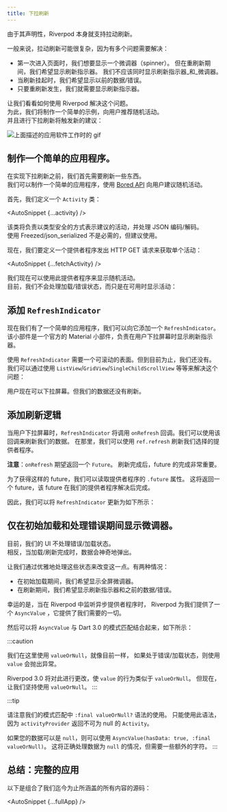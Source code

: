 ```yaml
---
title: 下拉刷新
---
```



<!---
Riverpod natively supports pull-to-refresh thanks to its declarative nature.
-->
由于其声明性，Riverpod 本身就支持拉动刷新。

<!---
In general, pull-to-refreshes can be complex due as there are multiple
problems to solve:
-->
一般来说，拉动刷新可能很复杂，因为有多个问题需要解决：

<!---
- Upon first entering a page, we want to show a spinner.
  But during refresh, we want to show the refresh indicator instead.
  We shouldn't show both the refresh indicator _and_ spinner.
- While a refresh is pending, we want to show the previous data/error.
- We need to show the refresh indicator for as long as the refresh is happening.
-->
- 第一次进入页面时，我们想要显示一个微调器（spinner）。
  但在重刷新期间，我们希望显示刷新指示器。
  我们不应该同时显示刷新指示器_和_微调器。
- 当刷新挂起时，我们希望显示以前的数据/错误。
- 只要重刷新发生，我们就需要显示刷新指示器。

<!---
Let's see how to solve this using Riverpod.  
For this, we will make a simple example which recommands a random activity to users.  
And doing a pull-to-refresh will trigger a new suggestion:
-->
让我们看看如何使用 Riverpod 解决这个问题。  
为此，我们将制作一个简单的示例，向用户推荐随机活动。  
并且进行下拉刷新将触发新的建议：

<!---
<img
  alt="A gif of the previously described application working"
  src="/img/case_studies/pull_to_refresh/app.gif"
/>
-->
<img
  alt="上面描述的应用软件工作时的 gif"
  src="/img/case_studies/pull_to_refresh/app.gif"
/>

<!---
## Making a bare-bones application.
-->
## 制作一个简单的应用程序。​

<!---
Before implement a pull-to-refresh, we first need something to refresh.  
We can make a simple application which uses [Bored API](https://www.boredapi.com/)
to suggests a random activity to users.
-->
在实现下拉刷新之前，我们首先需要刷新一些东西。  
我们可以制作一个简单的应用程序，使用 [Bored API](https://www.boredapi.com/)
向用户建议随机活动。

<!---
First, let's define an `Activity` class:
-->
首先，我们定义一个 `Activity` 类：

<AutoSnippet {...activity} />

<!---
That class will be responsible for representing a suggested activity
in a type-safe manner, and handle JSON encoding/decoding.  
Using Freezed/json_serializable is not required, but it is recommended.
-->
该类将负责以类型安全的方式表示建议的活动，并处理 JSON 编码/解码。  
使用 Freezed/json_serialized 不是必需的，但建议使用。

<!---
Now, we'll want to define a provider making a HTTP GET request to fetch
a single activity:
-->
现在，我们要定义一个提供者程序发出 HTTP GET 请求来获取单个活动：

<AutoSnippet {...fetchActivity} />

<!---
We can now use this provider to display a random activity.  
For now, we will not handle the loading/error state, and simply
display the activity when available:
-->
我们现在可以使用此提供者程序来显示随机活动。  
目前，我们不会处理加载/错误状态，而只是在可用时显示活动：

<AutoSnippet raw={displayActivity} />

<!---
## Adding `RefreshIndicator`
-->
## 添加 `RefreshIndicator`

<!---
Now that we have a simple application, we can add a `RefreshIndicator` to it.  
That widget is an official Material widget responsible for displaying a refresh indicator
when the user pulls down the screen.
-->
现在我们有了一个简单的应用程序，我们可以向它添加一个 `RefreshIndicator`。  
该小部件是一个官方的 Material 小部件，负责在用户下拉屏幕时显示刷新指示器。

<!---
Using `RefreshIndicator` requires a scrollable surface. But so far, we don't have
any. We can fix that by using a `ListView`/`GridView`/`SingleChildScrollView`/etc:
-->
使用 `RefreshIndicator` 需要一个可滚动的表面。但到目前为止，我们还没有。
我们可以通过使用 `ListView`/`GridView`/`SingleChildScrollView` 等等来解决这个问题：

<AutoSnippet raw={displayActivity2} />

<!---
Users can now pull down the screen. But our data isn't refreshed yet.
-->
用户现在可以下拉屏幕。但我们的数据还没有刷新。

<!---
## Adding the refresh logic
-->
## 添加刷新逻辑​

<!---
When users pull down the screen, `RefreshIndicator` will invoke
the `onRefresh` callback. We can use that callback to refresh our data.
In there, we can use `ref.refresh` to refresh the provider of our choice.
-->
当用户下拉屏幕时，`RefreshIndicator` 将调用
`onRefresh` 回调。我们可以使用该回调来刷新我们的数据。
在那里，我们可以使用 `ref.refresh` 刷新我们选择的提供者程序。

<!---
**Note**: `onRefresh` is expected to return a `Future`.
And it is important for that future to complete when the refresh is done.
-->
**注意**：`onRefresh` 期望返回一个 `Future`。
刷新完成后，future 的完成非常重要。

<!---
To obtain such a future, we can read our provider's `.future` property.
This will return a future which completes when our provider has resolved.
-->
为了获得这样的 future，我们可以读取提供者程序的 `.future` 属性。
这将返回一个 future，该 future 在我们的提供者程序解决后完成。

<!---
We can therefore update our `RefreshIndicator` to look like this:
-->
因此，我们可以将 `RefreshIndicator` 更新为如下所示：

<AutoSnippet raw={displayActivity3} />

<!---
## Showing a spinner only during initial load and handling errors.
-->
## 仅在初始加载和处理错误期间显示微调器。

<!---
At the moment, our UI does not handle the error/loading states.  
Instead the data magically pops up when the loading/refresh is done.
-->
目前，我们的 UI 不处理错误/加载状态。  
相反，当加载/刷新完成时，数据会神奇地弹出。

<!---
Let's change this by gracefully handling those states. There are two
cases:
-->
让我们通过优雅地处理这些状态来改变这一点。有两种情况：

<!---
- During the initial load, we want to show a full-screen spinner.
- During a refresh, we want to show the refresh indicator
  and the previous data/error.
-->
- 在初始加载期间，我们希望显示全屏微调器。
- 在刷新期间，我们希望显示刷新指示器和之前的数据/错误。

<!---
Fortunately, when listening to an asynchronous provider in Riverpod,
Riverpod gives us an `AsyncValue`, which offers everything we need.
-->
幸运的是，当在 Riverpod 中监听异步提供者程序时，
Riverpod 为我们提供了一个 `AsyncValue` ，它提供了我们需要的一切。

<!---
That `AsyncValue` can then be combined with Dart 3.0's pattern matching
as followed:
-->
然后可以将 `AsyncValue` 与 Dart 3.0 的模式匹配结合起来，如下所示：

<AutoSnippet raw={displayActivity4} />

:::caution
<!---
We use `valueOrNull` here, as currently, using `value` throws
if in error/loading state.
-->
我们在这里使用 `valueOrNull`，就像目前一样，
如果处于错误/加载状态，则使用 `value` 会抛出异常。

<!---
Riverpod 3.0 will change this to have `value` behave like `valueOrNull`.
But for now, let's stick to `valueOrNull`.
-->
Riverpod 3.0 将对此进行更改，使 `value` 的行为类似于 `valueOrNull`。
但现在，让我们坚持使用 `valueOrNull`。
:::

:::tip
<!---
Notice the usage of the `:final valueOrNull?` syntax in our pattern matching.
This syntax can be used only because `activityProvider` returns a non-nullable
`Activity`.
-->
请注意我们的模式匹配中 `:final valueOrNull?` 语法的使用。
只能使用此语法，因为 `activityProvider` 返回不可为 null 的 `Activity`。

<!---
If your data can be `null`, you can instead use `AsyncValue(hasData: true, :final valueOrNull)`.
This will correctly handle cases where the data is `null`, at the cost of
a few extra characters.
-->
如果您的数据可以是 `null`，则可以使用 `AsyncValue(hasData: true, :final valueOrNull)`。
这将正确处理数据为 `null` 的情况，但需要一些额外的字符。
:::

<!---
## Wrapping up: full application
-->
## 总结：完整的应用

<!---
Here is the combined source of everything we've covered so far:
-->
以下是组合了我们迄今为止所涵盖的所有内容的源码：

<AutoSnippet {...fullApp} />
